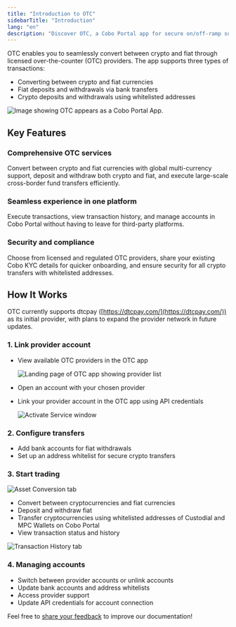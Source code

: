 ```yaml
---
title: "Introduction to OTC"
sidebarTitle: "Introduction"
lang: "en"
description: "Discover OTC, a Cobo Portal app for secure on/off-ramp solutions."
---
```


OTC enables you to seamlessly convert between crypto and fiat through licensed over-the-counter (OTC) providers. The app supports three types of transactions:
- Converting between crypto and fiat currencies
- Fiat deposits and withdrawals via bank transfers
- Crypto deposits and withdrawals using whitelisted addresses

<img src="/en/images/portal-apps/otc/otc-in-app-store.png" className="screenshot_modal" alt="Image showing OTC appears as a Cobo Portal App."/>

## Key Features

### Comprehensive OTC services
Convert between crypto and fiat currencies with global multi-currency support, deposit and withdraw both crypto and fiat, and execute large-scale cross-border fund transfers efficiently.

### Seamless experience in one platform
Execute transactions, view transaction history, and manage accounts in Cobo Portal without having to leave for third-party platforms.

### Security and compliance
Choose from licensed and regulated OTC providers, share your existing Cobo KYC details for quicker onboarding, and ensure security for all crypto transfers with whitelisted addresses.

## How It Works

<Info>OTC currently supports dtcpay ([https://dtcpay.com/](https://dtcpay.com/)) as its initial provider, with plans to expand the provider network in future updates.</Info>

### 1. Link provider account
- View available OTC providers in the OTC app

   <img src="/en/images/portal-apps/otc/list.png" className="screenshot_full_screen" alt="Landing page of OTC app showing provider list"/>

- Open an account with your chosen provider
- Link your provider account in the OTC app using API credentials

   <img src="/en/images/portal-apps/otc/activate.png" className="screenshot_full_screen" alt="Activate Service window"/>

### 2. Configure transfers
- Add bank accounts for fiat withdrawals
- Set up an address whitelist for secure crypto transfers

### 3. Start trading

<img src="/en/images/portal-apps/otc/trade.png" className="screenshot_full_screen" alt="Asset Conversion tab"/>

- Convert between cryptocurrencies and fiat currencies
- Deposit and withdraw fiat
- Transfer cryptocurrencies using whitelisted addresses of Custodial and MPC Wallets on Cobo Portal
- View transaction status and history

<img src="/en/images/portal-apps/otc/history.png" className="screenshot_full_screen" alt="Transaction History tab"/>

### 4. Managing accounts
- Switch between provider accounts or unlink accounts
- Update bank accounts and address whitelists
- Access provider support
- Update API credentials for account connection

<Tip>Feel free to [share your feedback](https://forms.zohopublic.com/cobo/form/DocumentFeedbackForm/formperma/QvLOhxJv1_JMsJ-1dleZ8Itb_7rzN-LtgvsDdxosoVI?referrername=manuals) to improve our documentation!</Tip>

